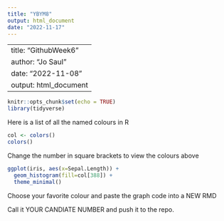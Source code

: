 ```yaml
---
title: "YBYM8"
output: html_document
date: "2022-11-17"
---
```


---
title: "GithubWeek6"
author: "Jo Saul"
date: "2022-11-08"
output: html_document
---

```r
knitr::opts_chunk$set(echo = TRUE)
library(tidyverse)
```

Here is a list of all the named colours in R
```r
col <- colors()
colors()
```
Change the number in square brackets to view the colours above
```r
ggplot(iris, aes(x=Sepal.Length)) +
  geom_histogram(fill=col[388]) +
  theme_minimal()
```

Choose your favorite colour and paste the graph code into a NEW RMD

Call it YOUR CANDIATE NUMBER and push it to the repo.

